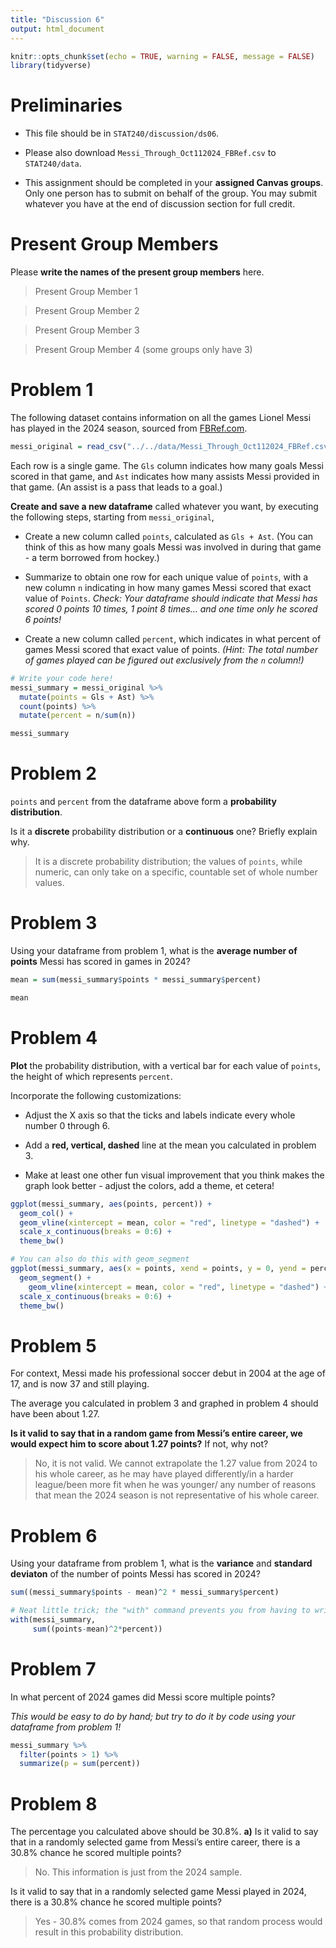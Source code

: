 ---
title: "Discussion 6"
output: html_document
---

```{r setup, include=FALSE}
knitr::opts_chunk$set(echo = TRUE, warning = FALSE, message = FALSE)
library(tidyverse)
```

# Preliminaries

- This file should be in `STAT240/discussion/ds06`.
- Please also download `Messi_Through_Oct112024_FBRef.csv` to `STAT240/data`.

- This assignment should be completed in your **assigned Canvas groups**. Only one person has to submit on behalf of the group. You may submit whatever you have at the end of discussion section for full credit.

# Present Group Members

Please **write the names of the present group members** here.

> Present Group Member 1

> Present Group Member 2

> Present Group Member 3

> Present Group Member 4 (some groups only have 3)

# Problem 1

The following dataset contains information on all the games Lionel Messi has played in the 2024 season, sourced from [FBRef.com](https://fbref.com/en/players/d70ce98e/matchlogs/2024/Lionel-Messi-Match-Logs).

```{r}
messi_original = read_csv("../../data/Messi_Through_Oct112024_FBRef.csv")
```

Each row is a single game. The `Gls` column indicates how many goals Messi scored in that game, and `Ast` indicates how many assists Messi provided in that game. (An assist is a pass that leads to a goal.)

**Create and save a new dataframe** called whatever you want, by executing the following steps, starting from `messi_original`, 

- Create a new column called `points`, calculated as `Gls + Ast`. (You can think of this as how many goals Messi was involved in during that game - a term borrowed from hockey.)

- Summarize to obtain one row for each unique value of `points`, with a new column `n` indicating in how many games Messi scored that exact value of `Points`.
*Check: Your dataframe should indicate that Messi has scored 0 points 10 times, 1 point 8 times... and one time only he scored 6 points!*

- Create a new column called `percent`, which indicates in what percent of games Messi scored that exact value of points. *(Hint: The total number of games played can be figured out exclusively from the `n` column!)*

```{r}
# Write your code here!
messi_summary = messi_original %>%
  mutate(points = Gls + Ast) %>% 
  count(points) %>% 
  mutate(percent = n/sum(n))

messi_summary
```

# Problem 2

`points` and `percent` from the dataframe above form a **probability distribution**.

Is it a **discrete** probability distribution or a **continuous** one? Briefly explain why.

> It is a discrete probability distribution; the values of `points`, while numeric, can only take on a specific, countable set of whole number values.


# Problem 3

Using your dataframe from problem 1, what is the **average number of points** Messi has scored in games in 2024?

```{r}
mean = sum(messi_summary$points * messi_summary$percent)

mean
```

# Problem 4

**Plot** the probability distribution, with a vertical bar for each value of `points`, the height of which represents `percent`.

Incorporate the following customizations:

- Adjust the X axis so that the ticks and labels indicate every whole number 0 through 6.

- Add a **red, vertical, dashed** line at the mean you calculated in problem 3.

- Make at least one other fun visual improvement that you think makes the graph look better - adjust the colors, add a theme, et cetera!

```{r}
ggplot(messi_summary, aes(points, percent)) +
  geom_col() +
  geom_vline(xintercept = mean, color = "red", linetype = "dashed") +
  scale_x_continuous(breaks = 0:6) +
  theme_bw()

# You can also do this with geom_segment
ggplot(messi_summary, aes(x = points, xend = points, y = 0, yend = percent)) +
  geom_segment() +
    geom_vline(xintercept = mean, color = "red", linetype = "dashed") +
  scale_x_continuous(breaks = 0:6) +
  theme_bw()
```

# Problem 5

For context, Messi made his professional soccer debut in 2004 at the age of 17, and is now 37 and still playing.

The average you calculated in problem 3 and graphed in problem 4 should have been about 1.27.

**Is it valid to say that in a random game from Messi's entire career, we would expect him to score about 1.27 points?** If not, why not?

> No, it is not valid. We cannot extrapolate the 1.27 value from 2024 to his whole career, as he may have played differently/in a harder league/been more fit when he was younger/ any number of reasons that mean the 2024 season is not representative of his whole career.

# Problem 6

Using your dataframe from problem 1, what is the **variance** and **standard deviaton** of the number of points Messi has scored in 2024?

```{r}
sum((messi_summary$points - mean)^2 * messi_summary$percent)

# Neat little trick; the "with" command prevents you from having to write "messi_summary$" every time
with(messi_summary,
     sum((points-mean)^2*percent))
```

# Problem 7

In what percent of 2024 games did Messi score multiple points?

*This would be easy to do by hand; but try to do it by code using your dataframe from problem 1!*

```{r}
messi_summary %>% 
  filter(points > 1) %>% 
  summarize(p = sum(percent))
```

# Problem 8

The percentage you calculated above should be 30.8%. 
**a)**
Is it valid to say that in a randomly selected game from Messi's entire career, there is a 30.8% chance he scored multiple points?

> No. This information is just from the 2024 sample.

Is it valid to say that in a randomly selected game Messi played in 2024, there is a 30.8% chance he scored multiple points?

> Yes - 30.8% comes from 2024 games, so that random process would result in this probability distribution.


